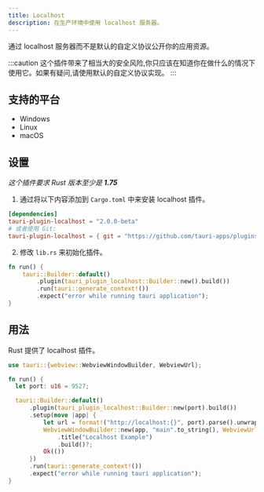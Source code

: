 ```yaml
---
title: Localhost
description: 在生产环境中使用 localhost 服务器。
---
```



<PluginLinks plugin="localhost" showJsLinks={false} />

通过 localhost 服务器而不是默认的自定义协议公开你的应用资源。

:::caution
这个插件带来了相当大的安全风险,你只应该在知道你在做什么的情况下使用它。如果有疑问,请使用默认的自定义协议实现。
:::

## 支持的平台

- Windows
- Linux
- macOS

## 设置

_这个插件要求 Rust 版本至少是 **1.75**_

1. 通过将以下内容添加到 `Cargo.toml` 中来安装 localhost 插件。

```toml title="src-tauri/Cargo.toml"
[dependencies]
tauri-plugin-localhost = "2.0.0-beta"
# 或者使用 Git:
tauri-plugin-localhost = { git = "https://github.com/tauri-apps/plugins-workspace", branch = "v2" }
```

2. 修改 `lib.rs` 来初始化插件。

```rust title="src-tauri/src/lib.rs" ins={3}
fn run() {
    tauri::Builder::default()
        .plugin(tauri_plugin_localhost::Builder::new().build())
        .run(tauri::generate_context!())
        .expect("error while running tauri application");
}
```

## 用法

Rust 提供了 localhost 插件。

```rust title="src-tauri/src/lib.rs" {4} {7-14}
use tauri::{webview::WebviewWindowBuilder, WebviewUrl};

fn run() {
  let port: u16 = 9527;

  tauri::Builder::default()
      .plugin(tauri_plugin_localhost::Builder::new(port).build())
      .setup(move |app| {
          let url = format!("http://localhost:{}", port).parse().unwrap();
          WebviewWindowBuilder::new(app, "main".to_string(), WebviewUrl::External(url))
              .title("Localhost Example")
              .build()?;
          Ok(())
      })
      .run(tauri::generate_context!())
      .expect("error while running tauri application");
}
```
